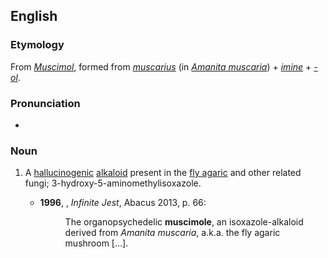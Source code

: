 ==English==
{{wikipedia}}

===Etymology===
From {{etyl|de|en}} ''[[Muscimol]]'', formed from {{etyl|la|en}} ''[[muscarius]]'' (in ''[[Amanita muscaria]]'') + ''[[imine]]'' + ''[[-ol]]''.

===Pronunciation===
* {{IPA|/ˈmʌskɪmɒl/|/ˈmʌsɪmɒl/|lang=en}}

===Noun===
{{en-noun|-}}

# {{lb|en|biochemistry}} A [[hallucinogenic]] [[alkaloid]] present in the [[fly agaric]] and other related fungi; 3-hydroxy-5-aminomethylisoxazole. {{defdate|from 20th c.}}
#* '''1996''', {{w|David Foster Wallace}}, ''Infinite Jest'', Abacus 2013, p. 66:
#*: The organopsychedelic '''muscimole''', an isoxazole-alkaloid derived from ''Amanita muscaria'', a.k.a. the fly agaric mushroom […].